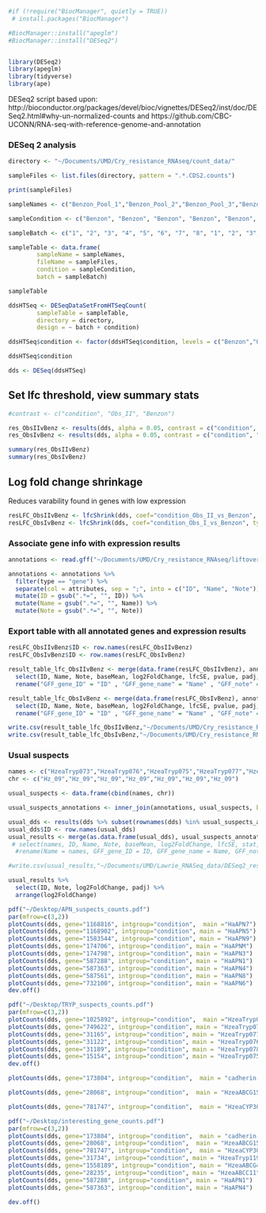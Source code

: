
```r
#if (!require("BiocManager", quietly = TRUE))
 # install.packages("BiocManager")

#BiocManager::install("apeglm")
#BiocManager::install("DESeq2")


library(DESeq2)
library(apeglm)
library(tidyverse)
library(ape)
```

DESeq2 script based upon:
http://bioconductor.org/packages/devel/bioc/vignettes/DESeq2/inst/doc/DESeq2.html#why-un-normalized-counts
and 
https://github.com/CBC-UCONN/RNA-seq-with-reference-genome-and-annotation

### DESeq 2 analysis

```r
directory <- "~/Documents/UMD/Cry_resistance_RNAseq/count_data/"

sampleFiles <- list.files(directory, pattern = ".*.CDS2.counts")

print(sampleFiles)
```

```r
sampleNames <- c("Benzon_Pool_1","Benzon_Pool_2","Benzon_Pool_3","Benzon_Pool_4", "Benzon_Pool_5", "Benzon_Pool_6", "Benzon_Pool_7", "Benzon_Pool_8", "ObsI_Pool_1", "ObsI_Pool_2", "ObsI_Pool_3", "ObsI_Pool_4", "ObsI_Pool_5", "ObsI_Pool_6", "ObsI_Pool_7", "ObsI_Pool_8", "ObsII_Pool_1", "ObsII_Pool_2", "ObsII_Pool_3", "ObsII_Pool_4", "ObsII_Pool_5", "ObsII_Pool_6", "ObsII_Pool_7", "ObsII_Pool_8")

sampleCondition <- c("Benzon", "Benzon", "Benzon", "Benzon", "Benzon", "Benzon", "Benzon", "Benzon", "Obs_I", "Obs_I", "Obs_I", "Obs_I", "Obs_I", "Obs_I", "Obs_I", "Obs_I", "Obs_II", "Obs_II", "Obs_II", "Obs_II", "Obs_II", "Obs_II", "Obs_II", "Obs_II")

sampleBatch <- c("1", "2", "3", "4", "5", "6", "7", "8", "1", "2", "3", "4", "5", "6", "7", "8", "1", "2", "3", "4", "5", "6", "7", "8")

sampleTable <- data.frame(
		sampleName = sampleNames,
		fileName = sampleFiles,
		condition = sampleCondition,
		batch = sampleBatch)

sampleTable
```

```r
ddsHTSeq <- DESeqDataSetFromHTSeqCount(
		sampleTable = sampleTable, 
		directory = directory, 
		design = ~ batch + condition)
```

```r
ddsHTSeq$condition <- factor(ddsHTSeq$condition, levels = c("Benzon","Obs_I","Obs_II"))

ddsHTSeq$condition
```


```r
dds <- DESeq(ddsHTSeq)
```

## Set lfc threshold, view summary stats


```r
#contrast <- c("condition", "Obs_II", "Benzon")

res_ObsIIvBenz <- results(dds, alpha = 0.05, contrast = c("condition", "Obs_II", "Benzon"))
res_ObsIvBenz <- results(dds, alpha = 0.05, contrast = c("condition", "Obs_I", "Benzon"))

summary(res_ObsIIvBenz)
summary(res_ObsIvBenz)
```


## Log fold change shrinkage 
Reduces varability found in genes with low expression

```r
resLFC_ObsIIvBenz <- lfcShrink(dds, coef="condition_Obs_II_vs_Benzon", type="apeglm")
resLFC_ObsIvBenz <- lfcShrink(dds, coef="condition_Obs_I_vs_Benzon", type="apeglm")


```
 

### Associate gene info with expression results

```r
annotations <- read.gff("~/Documents/UMD/Cry_resistance_RNAseq/liftover_Hz_GAR_r1.0_annotation_mod.gff3") 

annotations <- annotations %>%
  filter(type == "gene") %>%
  separate(col = attributes, sep = ";", into = c("ID", "Name", "Note")) %>%
  mutate(ID = gsub(".*=", "", ID)) %>%
  mutate(Name = gsub(".*=", "", Name)) %>%
  mutate(Note = gsub(".*=", "", Note))
```

### Export table with all annotated genes and expression results

```r
resLFC_ObsIIvBenz$ID <- row.names(resLFC_ObsIIvBenz)
resLFC_ObsIvBenz$ID <- row.names(resLFC_ObsIvBenz)

result_table_lfc_ObsIIvBenz <- merge(data.frame(resLFC_ObsIIvBenz), annotations, by = "ID") %>%
  select(ID, Name, Note, baseMean, log2FoldChange, lfcSE, pvalue, padj, seqid, start, end, strand) %>%
  rename("GFF_gene_ID" = "ID" , "GFF_gene_name" = "Name" , "GFF_note" = "Note", "Chromosome"= "seqid")

result_table_lfc_ObsIvBenz <- merge(data.frame(resLFC_ObsIvBenz), annotations, by = "ID") %>%
  select(ID, Name, Note, baseMean, log2FoldChange, lfcSE, pvalue, padj, seqid, start, end, strand) %>%
  rename("GFF_gene_ID" = "ID" , "GFF_gene_name" = "Name" , "GFF_note" = "Note", "Chromosome"= "seqid")

write.csv(result_table_lfc_ObsIIvBenz,"~/Documents/UMD/Cry_resistance_RNAseq/DESeq2_result_table_lfc_ObsIIvBenz.csv")
write.csv(result_table_lfc_ObsIvBenz,"~/Documents/UMD/Cry_resistance_RNAseq/DESeq2_result_table_lfc_ObsIvBenz.csv")
```



### Usual suspects


```r
names <- c("HzeaTryp073","HzeaTryp076","HzeaTryp075","HzeaTryp077","HzeaTryp078","HzeaTryp079","HzeaTryp080")
chr <- c("Hz_09","Hz_09","Hz_09","Hz_09","Hz_09","Hz_09","Hz_09")

usual_suspects <- data.frame(cbind(names, chr))
```

```r
usual_suspects_annotations <- inner_join(annotations, usual_suspects, by = c("seqid" = "chr", "Note" = "names"))
```

```r
usual_dds <- results(dds %>% subset(rownames(dds) %in% usual_suspects_annotations$ID))
usual_dds$ID <- row.names(usual_dds)
usual_results <- merge(as.data.frame(usual_dds), usual_suspects_annotations, by = "ID") #%>%
 # select(names, ID, Name, Note, baseMean, log2FoldChange, lfcSE, stat, pvalue, padj, seqid, start, end.x, strand)# %>%
  #rename(Name = names, GFF_gene_ID = ID, GFF_gene_name = Name, GFF_note = Note, Scaffold = seqid)

#write.csv(usual_results,"~/Documents/UMD/Lawrie_RNASeq_data/DESeq2_result_usual_suspects.csv")
```


```r
usual_results %>%
  select(ID, Note, log2FoldChange, padj) %>%
  arrange(log2FoldChange)
```


```r
pdf("~/Desktop/APN_suspects_counts.pdf") 
par(mfrow=c(3,2))
plotCounts(dds, gene="1168816", intgroup="condition",  main ="HaAPN7")
plotCounts(dds, gene="1168902", intgroup="condition", main = "HaAPN5")
plotCounts(dds, gene="1583544", intgroup="condition", main = "HaAPN9")
plotCounts(dds, gene="174706", intgroup="condition", main = "HaAPNM")
plotCounts(dds, gene="174798", intgroup="condition", main = "HaAPN3")
plotCounts(dds, gene="587288", intgroup="condition", main = "HaAPN1")
plotCounts(dds, gene="587363", intgroup="condition", main = "HaAPN4")
plotCounts(dds, gene="587561", intgroup="condition", main = "HaAPN8")
plotCounts(dds, gene="732100", intgroup="condition", main = "HaAPN6")
dev.off()
```



```r
pdf("~/Desktop/TRYP_suspects_counts.pdf") 
par(mfrow=c(3,2))
plotCounts(dds, gene="1025892", intgroup="condition",  main ="HzeaTryp073")
plotCounts(dds, gene="749622", intgroup="condition", main = "HzeaTryp079")
plotCounts(dds, gene="31165", intgroup="condition", main = "HzeaTryp077")
plotCounts(dds, gene="31122", intgroup="condition", main = "HzeaTryp076")
plotCounts(dds, gene="31189", intgroup="condition", main = "HzeaTryp078")
plotCounts(dds, gene="15154", intgroup="condition", main = "HzeaTryp075")
dev.off()
```

```r
plotCounts(dds, gene="173804", intgroup="condition",  main = "cadherin-87A-like")
```


```r
plotCounts(dds, gene="28068", intgroup="condition",  main = "HzeaABCG15")
```

```r
plotCounts(dds, gene="781747", intgroup="condition",  main = "HzeaCYP301B1")
```

```r
pdf("~/Desktop/interesting_gene_counts.pdf") 
par(mfrow=c(3,2))
plotCounts(dds, gene="173804", intgroup="condition",  main = "cadherin-87A-like")
plotCounts(dds, gene="28068", intgroup="condition",  main = "HzeaABCG15")
plotCounts(dds, gene="781747", intgroup="condition",  main = "HzeaCYP301B1")
plotCounts(dds, gene="31734", intgroup="condition", main = "HzeaTryp119")
plotCounts(dds, gene="1558189", intgroup="condition", main = "HzeaABCG4-white")
plotCounts(dds, gene="28235", intgroup="condition", main = "HzeaABCC11")
plotCounts(dds, gene="587288", intgroup="condition", main = "HaAPN1")
plotCounts(dds, gene="587363", intgroup="condition", main = "HaAPN4")

dev.off()
```





